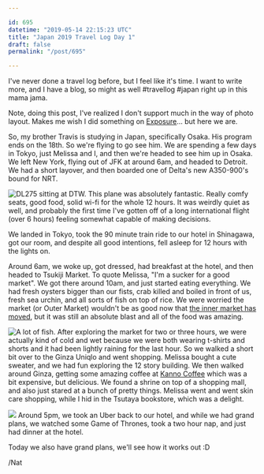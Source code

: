 ```yaml
---

id: 695
datetime: "2019-05-14 22:15:23 UTC"
title: "Japan 2019 Travel Log Day 1"
draft: false
permalink: "/post/695"

---
```


I've never done a travel log before, but I feel like it's time. I want to write more, and I have a blog, so might as well #travellog #japan right up in this mama jama. 

Note, doing this post, I've realized I don't support much in the way of photo layout. Makes me wish I did something on [Exposure](https://exposure.co/)... but here we are. 

So, my brother Travis is studying in Japan, specifically Osaka. His program ends on the 18th. So we're flying to go see him. We are spending a few days in Tokyo, just Melissa and I, and then we're headed to see him up in Osaka. We left New York, flying out of JFK at around 6am, and headed to Detroit. We had a short layover, and then boarded one of Delta's new A350\-900's bound for NRT. 

![DL275 sitting at DTW.](https://storage.googleapis.com/icco-cloud/photos/2019/14991651-fb45-48c7-aef2-a2d570eb854c.jpg)
This plane was absolutely fantastic. Really comfy seats, good food, solid wi\-fi for the whole 12 hours. It was weirdly quiet as well, and probably the first time I've gotten off of a long international flight \(over 6 hours\) feeling somewhat capable of making decisions.

We landed in Tokyo, took the 90 minute train ride to our hotel in Shinagawa, got our room, and despite all good intentions, fell asleep for 12 hours with the lights on.

Around 6am, we woke up, got dressed, had breakfast at the hotel, and then headed to Tsukiji Market. To quote Melissa, "I'm a sucker for a good market". We got there around 10am, and just started eating everything. We had fresh oysters bigger than our fists, crab killed and boiled in front of us, fresh sea urchin, and all sorts of fish on top of rice. We were worried the market \(or Outer Market\) wouldn't be as good now that [the inner market has moved](https://jw-webmagazine.com/tsukiji-fish-market-is-finally-moving-in-2018-4492bd26a0e4), but it was still an absolute blast and all of the food was amazing.


![A lot of fish.](https://storage.googleapis.com/icco-cloud/photos/2019/40500381-2815-4e6d-8a73-b2d119b6de0a.png)
After exploring the market for two or three hours, we were actually kind of cold and wet because we were both wearing t\-shirts and shorts and it had been lightly raining for the last hour. So we walked a short bit over to the Ginza Uniqlo and went shopping. Melissa bought a cute sweater, and we had fun exploring the 12 story building. We then walked around Ginza, getting some amazing coffee at [Kanno Coffee](https://www.kannocoffee.com/cafe/) which was a bit expensive, but delicious. We found a shrine on top of a shopping mall, and also just stared at a bunch of pretty things. Melissa went and went skin care shopping, while I hid in the Tsutaya bookstore, which was a delight.

![](https://storage.googleapis.com/icco-cloud/photos/2019/29f45df9-ea19-4064-9422-91c3a00e9edb.jpg)
Around 5pm, we took an Uber back to our hotel, and while we had grand plans, we watched some Game of Thrones, took a two hour nap, and just had dinner at the hotel.

Today we also have grand plans, we'll see how it works out :D

/Nat

